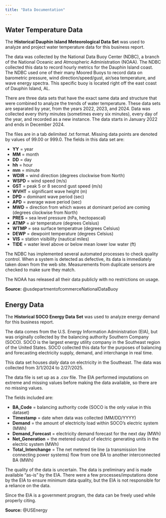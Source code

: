 ```yaml
---
title: "Data Documentation"
---
```


## Water Temperature Data

The **Historical Dauphin Island Meteorological Data Set** was used to analyze and project water temperature data for this business report.

The data was collected by the National Data Buoy Center (NDBC), a branch of the National Oceanic and Atmospheric Administration (NOAA). The NDBC collected this data to record hourly metrics for the Dauphin Island coast. The NDBC used one of their many Moored Buoys to record data on barometric pressure, wind direction/speed/gust, air/sea temperature, and wave energy spectra. This specific buoy is located right off the east coast of Dauphin Island, AL.

There are three data sets that have the exact same data and structure that were combined to analyze the trends of water temperature. These data sets are separated by year, from the years 2022, 2023, and 2024. Data was collected every thirty minutes (sometimes every six minutes), every day of the year, and recorded as a new instance. The data starts in January 2022 and ends in December 2024.

The files are in a tab delimited .txt format. Missing data points are denoted by values of 99.00 or 999.0. The fields in this data set are:

-   **YY** = year
-   **MM** = month
-   **DD** = day
-   **hh** = hour
-   **mm** = minute
-   **WDIR** = wind direction (degrees clockwise from North)
-   **WSPD** = wind speed (m/s)
-   **GST** = peak 5 or 8 second gust speed (m/s)
-   **WVHT** = significant wave height (m)
-   **DPD** = dominant wave period (sec)
-   **APD** = average wave period (sec)
-   **MWD** = direction from which waves at dominant period are coming (degrees clockwise from North)
-   **PRES** = sea level pressure (hPa, hectopascal)
-   **ATMP** = air temperature (degrees Celsius)
-   **WTMP** = sea surface temperatrue (degrees Celsius)
-   **DEWP** = dewpoint temperature (degrees Celsius)
-   **VIS** = station visibility (nautical miles)
-   **TIDE** = water level above or below mean lower low water (ft)

The NDBC has implemented several automated processes to check quality control. When a system is detected as defective, its data is immediately taken down from the web site. Measurements from duplicate sensors are checked to make sure they match.

The NOAA has released all their data publicly with no restrictions on usage.

**Source:** @usdepartmentofcommerceNationalDataBuoy

## Energy Data

The **Historical SOCO Energy Data Set** was used to analyze energy demand for this business report.

The data comes from the U.S. Energy Information Administration (EIA), but was originally collected by the balancing authority Southern Company (SOCO). SOCO is the largest energy utility company in the Southeast region of the United States. SOCO collected this data for the purposes of balancing and forecasting electricity supply, demand, and interchange in real time.

This data set houses *daily* data on electricity in the Southeast. The data was collected from 3/1/2024 to 2/27/2025.

The data file is set up as a .csv file. The EIA performed imputations on extreme and missing values before making the data available, so there are no missing values.

The fields included are:

-   **BA_Code** = balancing authority code (SOCO is the only value in this dataset)
-   **Timestamp** = date when data was collected (MM/DD/YYYY)
-   **Demand** = the amount of electricity load within SOCO's electric system (MWh)
-   **Demand_Forecast** = electricity demand forecast for the next day (MWh)
-   **Net_Generation** = the metered output of electric generating units in the electric system (MWh)
-   **Total_Interchange** = The net metered tie line (a transmission line connecting power systems) flow from one BA to another interconnected BA (MWh)

The quality of the data is uncertain. The data is preliminary and is made available "as-is" by the EIA. There were a few processes/imputations done by the EIA to ensure minimum data quality, but the EIA is not responsible for a reliance on the data.

Since the EIA is a government program, the data can be freely used while properly citing.

**Source:** @USEnergy
